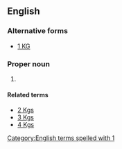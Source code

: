 ==English==

===Alternative forms===
* [[1 KG]]

===Proper noun===
{{en-proper noun}}

# {{abbreviation of|1 Kings}}

====Related terms====
* [[2 Kgs]]
* [[3 Kgs]]
* [[4 Kgs]]

[[Category:English terms spelled with 1]]